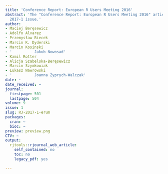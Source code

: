 ```yaml
---
title: 'Conference Report: European R Users Meeting 2016'
abstract: 'The "Conference Report: European R Users Meeting 2016" article from the
  2017-1 issue.'
author:
- Maciej Beręsewicz
- Adolfo Alvarez
- Przemysław Biecek
- Marcin K. Dyderski
- Marcin Kosinski
- '          Jakub Nowosad'
- Kamil Rotter
- Alicja Szabelska-Beręsewicz
- Marcin Szymkowiak
- Łukasz Wawrowski
- '          Joanna Zyprych-Walczak'
date: ~
date_received: ~
journal:
  firstpage: 501
  lastpage: 504
volume: 9
issue: 1
slug: RJ-2017-1-erum
packages:
  cran: ~
  bioc: ~
preview: preview.png
CTV: ~
output:
  rjtools::rjournal_web_article:
    self_contained: no
    toc: no
    legacy_pdf: yes

---
```

